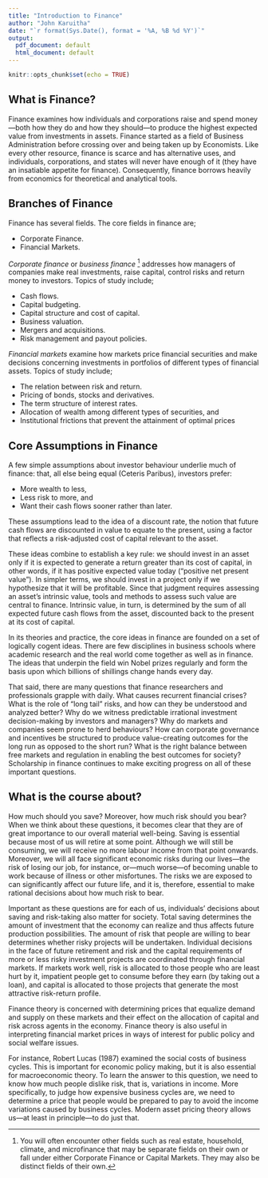 ```yaml
---
title: "Introduction to Finance"
author: "John Karuitha"
date: "`r format(Sys.Date(), format = '%A, %B %d %Y')`"
output:
  pdf_document: default
  html_document: default
---
```


```r
knitr::opts_chunk$set(echo = TRUE)
```


## What is Finance?

Finance examines how individuals and corporations raise and spend money—both how they do and how they should—to produce the highest expected value from investments in assets. Finance started as a field of Business Administration before crossing over and being taken up by Economists. Like every other resource, finance is scarce and has alternative uses, and individuals, corporations, and states will never have enough of it (they have an insatiable appetite for finance). Consequently, finance borrows heavily from economics for theoretical and analytical tools.

## Branches of Finance

Finance has several fields. The core fields in finance are;

- Corporate Finance.
- Financial Markets.

*Corporate finance* or *business finance* ^[You will often encounter other fields such as real estate, household, climate, and microfinance that may be separate fields on their own or fall under either Corporate Finance or Capital Markets. They may also be distinct fields of their own.] addresses how managers of companies make real investments, raise capital, control risks and return money to investors. Topics of study include;

- Cash flows.
- Capital budgeting.
- Capital structure and cost of capital.
- Business valuation.
- Mergers and acquisitions.
- Risk management and payout policies.

*Financial markets* examine how markets price financial securities and make decisions concerning investments in portfolios of different types of financial assets. Topics of study include;

- The relation between risk and return.
- Pricing of bonds, stocks and derivatives.
- The term structure of interest rates.
- Allocation of wealth among different types of securities, and 
- Institutional frictions that prevent the attainment of optimal prices

## Core Assumptions in Finance

A few simple assumptions about investor behaviour underlie much of finance: that, all else being equal (Ceteris Paribus), investors prefer: 

- More wealth to less, 
- Less risk to more, and 
- Want their cash flows sooner rather than later. 

These assumptions lead to the idea of a discount rate, the notion that future cash flows are discounted in value to equate to the present, using a factor that reflects a risk-adjusted cost of capital relevant to the asset. 

These ideas combine to establish a key rule: we should invest in an asset only if it is expected to generate a return greater than its cost of capital, in other words, if it has positive expected value today (“positive net present value”). In simpler terms, we should invest in a project only if we hypothesize that it will be profitable. Since that judgment requires assessing an asset’s intrinsic value, tools and methods to assess such value are central to finance. Intrinsic value, in turn, is  determined by the sum of all expected future cash flows from the asset, discounted back to the present at its cost of capital. 

In its theories and practice, the core ideas in finance are founded on a set of logically cogent ideas. There are few disciplines in business schools where academic research and the real world come together as well as in finance. The ideas that underpin the field win Nobel prizes regularly and form the basis upon which billions of shillings change hands every day. 

That said, there are many questions that finance researchers and professionals grapple with daily. What causes recurrent financial crises? What is the role of “long tail” risks, and how can they be understood and analyzed better? Why do we witness predictable irrational investment decision-making by investors and managers? Why do markets and companies seem prone to herd behaviours? How can corporate governance and incentives be structured to produce value-creating outcomes for the long run as opposed to the short run? What is the right balance between free markets and regulation in enabling the best outcomes for society? Scholarship in finance continues to make exciting progress on all of these important questions. 

## What is the course about?

How much should you save? Moreover, how much risk should you bear? When we think about these questions, it becomes clear that they are of great importance to our overall material well-being. Saving is essential because most of us will retire at some point. Although we will still be consuming, we will receive no more labour income from that point onwards. Moreover, we will all face significant economic risks during our lives—the risk of losing our job, for instance, or—much worse—of becoming unable to work because of illness or other misfortunes. The risks we are exposed to can significantly affect our future life, and it is, therefore, essential to make rational decisions about how much risk to bear.

Important as these questions are for each of us, individuals’ decisions about saving and risk-taking also matter for society. Total saving determines the amount of investment that the economy can realize and thus affects future production possibilities. The amount of risk that people are willing to bear determines whether risky projects will be undertaken. Individual decisions in the face of future retirement and risk and the capital requirements of more or less risky investment projects are coordinated through financial markets. If markets work well, risk is allocated to those people who are least hurt by it, impatient people get to consume before they earn (by taking out a loan), and capital is allocated to those projects that generate the most attractive risk-return profile. 

Finance theory is concerned with determining prices that equalize demand and supply on these markets and their effect on the allocation of capital and risk across agents in the economy. Finance theory is also useful in interpreting financial market prices in ways of interest for public policy and social welfare issues. 

For instance, Robert Lucas (1987) examined the social costs of business cycles. This is important for economic policy making, but it is also essential for macroeconomic theory. To learn the answer to this question, we need to know how much people dislike risk, that is, variations in income. More specifically, to judge how expensive business cycles are, we need to determine a price that people would be prepared to pay to avoid the income variations caused by business cycles. Modern asset pricing theory allows us—at least in principle—to do just that.




